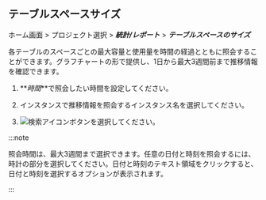 ## テーブルスペースサイズ

ホーム画面 > プロジェクト選択 > **_統計/レポート_** > **_テーブルスペースのサイズ_**

各テーブルのスペースごとの最大容量と使用量を時間の経過とともに照会することができます。グラフチャートの形で提供し、1日から最大3週間前まで推移情報を確認できます。

<ProdImg img='db-stat-table-space.png' desc='' />

1.  **_時間_**で照会したい時間を設定してください。

2.  インスタンスで推移情報を照会するインスタンス名を選択してください。

3.  ![検索アイコン](/img/ico-btn-search.png)ボタンを選択してください。

:::note

照会時間は、最大3週間まで選択できます。任意の日付と時刻を照会するには、時計の部分を選択してください。日付と時刻のテキスト領域をクリックすると、日付と時刻を選択するオプションが表示されます。

:::
